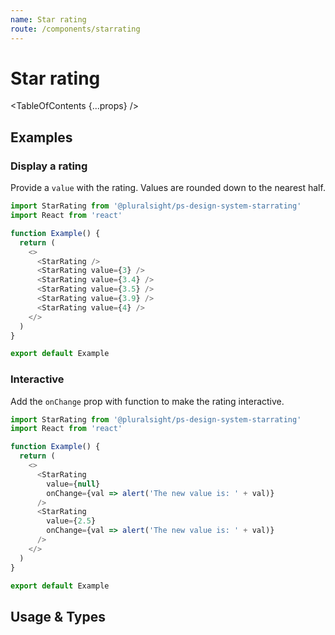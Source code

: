 ```yaml
---
name: Star rating
route: /components/starrating
---
```



# Star rating

<TableOfContents {...props} />

## Examples

### Display a rating

Provide a `value` with the rating. Values are rounded down to the nearest half.

```typescript
import StarRating from '@pluralsight/ps-design-system-starrating'
import React from 'react'

function Example() {
  return (
    <>
      <StarRating />
      <StarRating value={3} />
      <StarRating value={3.4} />
      <StarRating value={3.5} />
      <StarRating value={3.9} />
      <StarRating value={4} />
    </>
  )
}

export default Example
```

### Interactive

Add the `onChange` prop with function to make the rating interactive.

```typescript
import StarRating from '@pluralsight/ps-design-system-starrating'
import React from 'react'

function Example() {
  return (
    <>
      <StarRating
        value={null}
        onChange={val => alert('The new value is: ' + val)}
      />
      <StarRating
        value={2.5}
        onChange={val => alert('The new value is: ' + val)}
      />
    </>
  )
}

export default Example
```

## Usage & Types

<Usage
  install="npm install @pluralsight/ps-design-system-starrating"
  import="import StarRating from '@pluralsight/ps-design-system-starrating'"
  packageName="starrating"
/>

<TypesTable>
  <TypesProp
    name="onChange"
    type="
  (number, Event) => ()"
    desc="triggered when the value changes"
    default="null"
  />
  <TypesProp name="value" type="number" desc="current value as a float" />
</TypesTable>
